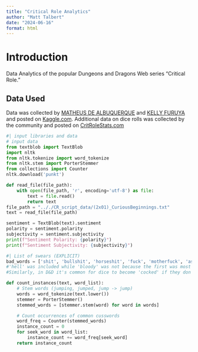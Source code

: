 ```yaml
---
title: "Critical Role Analytics"
author: "Matt Talbert"
date: "2024-06-16"
format: html
---
```


# Introduction

Data Analytics of the popular Dungeons and Dragons Web series "Critical Role."

## Data Used

Data was collected by [MATHEUS DE ALBUQUERQUE](https://www.kaggle.com/matheusdalbuquerque) and [KELLY FURUYA](https://www.kaggle.com/kellyfuruya) and posted on [Kaggle.com](https://www.kaggle.com/). Additional data on dice rolls was collected by the community and posted on [CritRoleStats.com](https://www.critrolestats.com/)

```python
#| input libraries and data
# input data
from textblob import TextBlob
import nltk
from nltk.tokenize import word_tokenize
from nltk.stem import PorterStemmer
from collections import Counter
nltk.download('punkt')

def read_file(file_path):
    with open(file_path, 'r', encoding='utf-8') as file:
        text = file.read()
        return text
file_path = ".././CR_script_data/(2x01)_CuriousBeginnings.txt"
text = read_file(file_path)

```


```python

sentiment = TextBlob(text).sentiment
polarity = sentiment.polarity
subjectivity = sentiment.subjectivity
print(f"Sentiment Polarity: {polarity}")
print(f"Sentiment Subjectivity: {subjectivity}")
```

```python
#| List of swears (EXPLICIT)
bad_words = ['shit', 'bullshit', 'horseshit', 'fuck', 'motherfuck', 'ass', 'dumbass', 'asshole', 'dick', 'cunt', 'piss','hell', 'damn', 'dammit', 'goddamn', 'goddammit', 'bitch', 'whore', 'prick', 'pussy', 'shite', 'wanker', 'bugger', 'bullocks']
#'hell' was included while 'bloody' was not because the first was most often used as a swear and the latter was more frequently a literal description
#Similarly, in D&D it's common for dice to become 'cocked' if they don't land on a flat surface. This caused a lot of false positives from including the swear word 'cock'
```

```python
def count_instances(text, word_list):
    # Stem words (jumping, jumped, jump -> jump)
    words = word_tokenize(text.lower())
    stemmer = PorterStemmer()
    stemmed_words = [stemmer.stem(word) for word in words]

    # Count occurrences of common cusswords
    word_freq = Counter(stemmed_words)
    instance_count = 0
    for seek_word in word_list:
        instance_count += word_freq[seek_word]
    return instance_count

```


```python

```


```python

```

